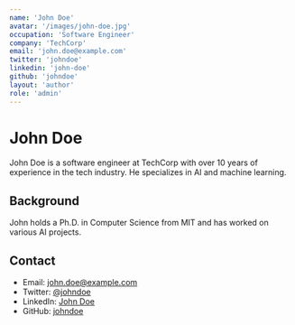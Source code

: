 ```yaml
---
name: 'John Doe'
avatar: '/images/john-doe.jpg'
occupation: 'Software Engineer'
company: 'TechCorp'
email: 'john.doe@example.com'
twitter: 'johndoe'
linkedin: 'john-doe'
github: 'johndoe'
layout: 'author'
role: 'admin'
---
```


# John Doe

John Doe is a software engineer at TechCorp with over 10 years of experience in the tech industry. He specializes in AI and machine learning.

## Background

John holds a Ph.D. in Computer Science from MIT and has worked on various AI projects.

## Contact

- Email: [john.doe@example.com](mailto:john.doe@example.com)
- Twitter: [@johndoe](https://twitter.com/johndoe)
- LinkedIn: [John Doe](https://linkedin.com/in/john-doe)
- GitHub: [johndoe](https://github.com/johndoe)
